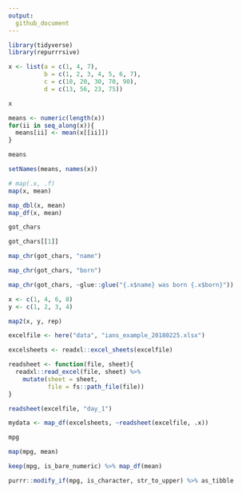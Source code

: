 ```yaml
---
output:
  github_document
---
```


```r
library(tidyverse)
library(repurrrsive)
```


```r
x <- list(a = c(1, 4, 7),
          b = c(1, 2, 3, 4, 5, 6, 7),
          c = c(10, 20, 30, 70, 90),
          d = c(13, 56, 23, 75))

x
```

```r
means <- numeric(length(x))
for(ii in seq_along(x)){
  means[ii] <- mean(x[[ii]])
}

means

setNames(means, names(x))
```

```r
# map(.x, .f)
map(x, mean)

map_dbl(x, mean)
map_df(x, mean)
```


```r
got_chars

got_chars[[1]]

map_chr(got_chars, "name")

map_chr(got_chars, "born")

map_chr(got_chars, ~glue::glue("{.x$name} was born {.x$born}"))
```


```r
x <- c(1, 4, 6, 8)
y <- c(1, 2, 3, 4)

map2(x, y, rep)
```

```r
excelfile <- here("data", "ians_example_20180225.xlsx")

excelsheets <- readxl::excel_sheets(excelfile)

readsheet <- function(file, sheet){
  readxl::read_excel(file, sheet) %>% 
    mutate(sheet = sheet,
           file = fs::path_file(file))
}

readsheet(excelfile, "day_1")

mydata <- map_df(excelsheets, ~readsheet(excelfile, .x))

```



```r
mpg

map(mpg, mean)

keep(mpg, is_bare_numeric) %>% map_df(mean)

purrr::modify_if(mpg, is_character, str_to_upper) %>% as_tibble
```



